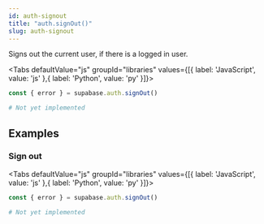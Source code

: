 ```yaml
---
id: auth-signout
title: "auth.signOut()"
slug: auth-signout
---
```



Signs out the current user, if there is a logged in user.

<Tabs
  defaultValue="js"
  groupId="libraries"
  values={[{ label: 'JavaScript', value: 'js' },{ label: 'Python', value: 'py' }]}>

<TabItem value="js">

```js
const { error } = supabase.auth.signOut()
```


</TabItem>
<TabItem value="py">

```py
# Not yet implemented
```


</TabItem>

</Tabs>

















## Examples

### Sign out



<Tabs
  defaultValue="js"
  groupId="libraries"
  values={[{ label: 'JavaScript', value: 'js' },{ label: 'Python', value: 'py' }]}>

<TabItem value="js">

```js
const { error } = supabase.auth.signOut()
```


</TabItem>
<TabItem value="py">

```py
# Not yet implemented
```


</TabItem>

</Tabs>
